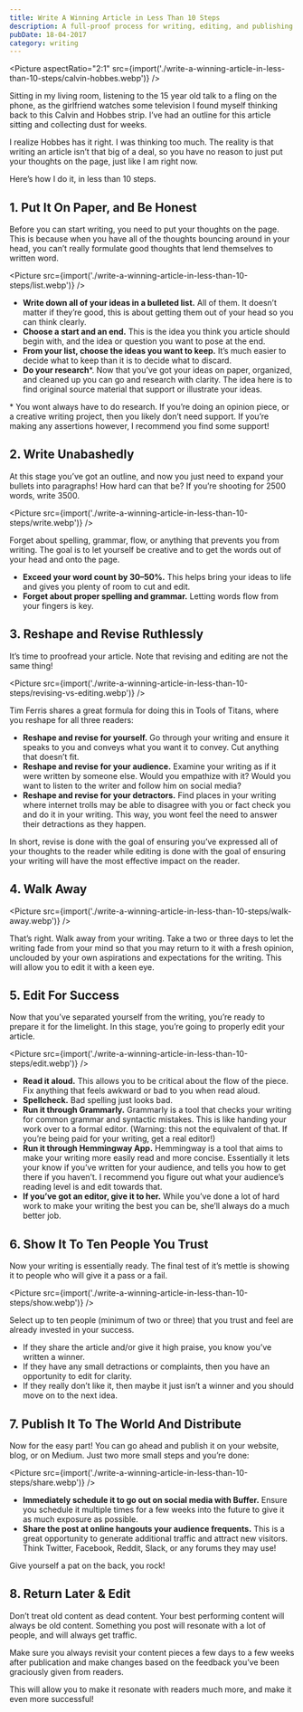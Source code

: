 ```yaml
---
title: Write A Winning Article in Less Than 10 Steps
description: A full-proof process for writing, editing, and publishing
pubDate: 18-04-2017
category: writing
---
```


<Picture aspectRatio="2:1" src={import('./write-a-winning-article-in-less-than-10-steps/calvin-hobbes.webp')} />

Sitting in my living room, listening to the 15 year old talk to a fling on the phone, 
as the girlfriend watches some television I found myself thinking back to this Calvin 
and Hobbes strip. I’ve had an outline for this article sitting and collecting dust for weeks. 

I realize Hobbes has it right. I was thinking too much. The reality is that writing an article 
isn’t that big of a deal, so you have no reason to just put your thoughts on the page, 
just like I am right now.

Here’s how I do it, in less than 10 steps.

## 1. Put It On Paper, and Be Honest

Before you can start writing, you need to put your thoughts on the page. 
This is because when you have all of the thoughts bouncing around in your head, 
you can’t really formulate good thoughts that lend themselves to written word.

<Picture src={import('./write-a-winning-article-in-less-than-10-steps/list.webp')} />

- **Write down all of your ideas in a bulleted list.** All of them. It doesn’t matter 
if they’re good, this is about getting them out of your head so you can think clearly.
- **Choose a start and an end.** This is the idea you think you article should begin with, and 
the idea or question you want to pose at the end.
- **From your list, choose the ideas you want to keep.** It’s much easier to decide what to keep than it 
is to decide what to discard.
- **Do your research**\*. Now that you’ve got your ideas on paper, organized, and cleaned up you can go and 
research with clarity. The idea here is to find original source material that support or illustrate your ideas.

\* You wont always have to do research. If you’re doing an opinion piece, or a creative writing project, then you likely don’t need support. If you’re making any assertions however, I recommend you find some support!

## 2. Write Unabashedly

At this stage you’ve got an outline, and now you just need to expand your bullets into paragraphs! 
How hard can that be? If you’re shooting for 2500 words, write 3500.

<Picture src={import('./write-a-winning-article-in-less-than-10-steps/write.webp')} />

Forget about spelling, grammar, flow, or anything that prevents you from writing. The goal is to 
let yourself be creative and to get the words out of your head and onto the page.

- **Exceed your word count by 30–50%.** This helps bring your ideas to life and gives you plenty of room 
to cut and edit.
- **Forget about proper spelling and grammar.** Letting words flow from your fingers is key.

## 3. Reshape and Revise Ruthlessly

It’s time to proofread your article. Note that revising and editing are not the same thing!

<Picture src={import('./write-a-winning-article-in-less-than-10-steps/revising-vs-editing.webp')} />

Tim Ferris shares a great formula for doing this in Tools of Titans, where you reshape for all three readers:

- **Reshape and revise for yourself.** Go through your writing and ensure it speaks to you and conveys 
what you want it to convey. Cut anything that doesn’t fit.
- **Reshape and revise for your audience.** Examine your writing as if it were written by someone else. 
Would you empathize with it? Would you want to listen to the writer and follow him on social media?
- **Reshape and revise for your detractors.** Find places in your writing where internet trolls may be able 
to disagree with you or fact check you and do it in your writing. This way, you wont feel the need to answer 
their detractions as they happen.

In short, revise is done with the goal of ensuring you’ve expressed all of your thoughts to the reader while 
editing is done with the goal of ensuring your writing will have the most effective impact on the reader.

## 4. Walk Away

<Picture src={import('./write-a-winning-article-in-less-than-10-steps/walk-away.webp')} />

That’s right. Walk away from your writing. Take a two or three days to let the writing fade from your mind 
so that you may return to it with a fresh opinion, unclouded by your own aspirations and expectations for 
the writing. This will allow you to edit it with a keen eye.

## 5. Edit For Success

Now that you’ve separated yourself from the writing, you’re ready to prepare it for the limelight. 
In this stage, you’re going to properly edit your article.

<Picture src={import('./write-a-winning-article-in-less-than-10-steps/edit.webp')} />

- **Read it aloud.** This allows you to be critical about the flow of the piece. Fix anything that feels awkward or bad to you when read aloud.
- **Spellcheck.** Bad spelling just looks bad.
- **Run it through Grammarly.** Grammarly is a tool that checks your writing for common grammar and syntactic mistakes. This is like handing your work over to a formal editor. (Warning: this not the equivalent of that. If you’re being paid for your writing, get a real editor!)
- **Run it through Hemmingway App.** Hemmingway is a tool that aims to make your writing more easily read and more concise. Essentially it lets your know if you’ve written for your audience, and tells you how to get there if you haven’t. I recommend you figure out what your audience’s reading level is and edit towards that.
- **If you’ve got an editor, give it to her.** While you’ve done a lot of hard work to make your writing the best you can be, she’ll always do a much better job.

## 6. Show It To Ten People You Trust

Now your writing is essentially ready. The final test of it’s mettle is showing it to people who will give 
it a pass or a fail.

<Picture src={import('./write-a-winning-article-in-less-than-10-steps/show.webp')} />

Select up to ten people (minimum of two or three) that you trust and feel are already invested in your success.

- If they share the article and/or give it high praise, you know you’ve written a winner.
- If they have any small detractions or complaints, then you have an opportunity to edit for clarity.
- If they really don’t like it, then maybe it just isn’t a winner and you should move on to the next idea.

## 7. Publish It To The World And Distribute

Now for the easy part! You can go ahead and publish it on your website, blog, or on Medium. 
Just two more small steps and you’re done:

<Picture src={import('./write-a-winning-article-in-less-than-10-steps/share.webp')} />

- **Immediately schedule it to go out on social media with Buffer.** Ensure you schedule it multiple times
for a few weeks into the future to give it as much exposure as possible.
- **Share the post at online hangouts your audience frequents.** This is a great opportunity to generate 
additional traffic and attract new visitors. Think Twitter, Facebook, Reddit, Slack, or any forums they may use!

Give yourself a pat on the back, you rock!

## 8. Return Later & Edit

Don’t treat old content as dead content. Your best performing content will always be old content. 
Something you post will resonate with a lot of people, and will always get traffic.

Make sure you always revisit your content pieces a few days to a few weeks after publication and 
make changes based on the feedback you’ve been graciously given from readers.

This will allow you to make it resonate with readers much more, and make it even more successful!